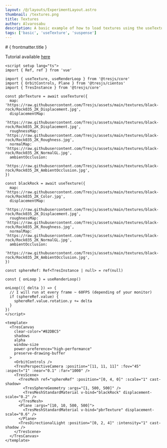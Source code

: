 ```yaml
---
layout: /@/layouts/ExperimentLayout.astro
thumbnail: /textures.png
title: Textures
author: Alvarosabu
description: A basic example of how to load textures using the useTexture composables and suspense
tags: ['basic', 'useTexture', 'suspense']
---
```



<Textures client:only />

<TheInfo >
# { frontmatter.title }

Tutorial available [here](https://tresjs.org/examples/load-textures.html)

```vue
<script setup lang="ts">
import { Ref, ref } from 'vue'

import { useTexture, useRenderLoop } from '@tresjs/core'
import { OrbitControls, Plane } from '@tresjs/cientos'
import { TresInstance } from '@tresjs/core'

const pbrTexture = await useTexture({
  map: 'https://raw.githubusercontent.com/Tresjs/assets/main/textures/black-rock/Rock035_2K_Displacement.jpg',
  displacementMap:
    'https://raw.githubusercontent.com/Tresjs/assets/main/textures/black-rock/Rock035_2K_Displacement.jpg',
  roughnessMap: 'https://raw.githubusercontent.com/Tresjs/assets/main/textures/black-rock/Rock035_2K_Roughness.jpg',
  normalMap: 'https://raw.githubusercontent.com/Tresjs/assets/main/textures/black-rock/Rock035_2K_NormalGL.jpg',
  ambientOcclusion:
    'https://raw.githubusercontent.com/Tresjs/assets/main/textures/black-rock/Rock035_2K_AmbientOcclusion.jpg',
})

const blackRock = await useTexture({
  map: 'https://raw.githubusercontent.com/Tresjs/assets/main/textures/black-rock/Rock035_2K_Color.jpg',
  displacementMap:
    'https://raw.githubusercontent.com/Tresjs/assets/main/textures/black-rock/Rock035_2K_Displacement.jpg',
  roughnessMap: 'https://raw.githubusercontent.com/Tresjs/assets/main/textures/black-rock/Rock035_2K_Roughness.jpg',
  normalMap: 'https://raw.githubusercontent.com/Tresjs/assets/main/textures/black-rock/Rock035_2K_NormalGL.jpg',
  ambientOcclusion:
    'https://raw.githubusercontent.com/Tresjs/assets/main/textures/black-rock/Rock035_2K_AmbientOcclusion.jpg',
})

const sphereRef: Ref<TresInstance | null> = ref(null)

const { onLoop } = useRenderLoop()

onLoop(({ delta }) => {
  // I will run at every frame ~ 60FPS (depending of your monitor)
  if (sphereRef.value) {
    sphereRef.value.rotation.y += delta
  }
})
</script>

<template>
  <TresCanvas
    clear-color="#82DBC5"
    shadows
    alpha
    window-size
    power-preference="high-performance"
    preserve-drawing-buffer
  >
    <OrbitControls />
    <TresPerspectiveCamera :position="[11, 11, 11]" :fov="45" :aspect="1" :near="0.1" :far="1000" />
    <TresScene>
      <TresMesh ref="sphereRef" :position="[0, 4, 0]" :scale="1" cast-shadow>
        <TresSphereGeometry :args="[1, 500, 500]" />
        <TresMeshStandardMaterial v-bind="blackRock" displacement-scale="0.2" />
      </TresMesh>
      <Plane :args="[10, 10, 500, 500]">
        <TresMeshStandardMaterial v-bind="pbrTexture" displacement-scale="0.6" />
      </Plane>
      <TresDirectionalLight :position="[0, 2, 4]" :intensity="1" cast-shadow />
    </TresScene>
  </TresCanvas>
</template>
```

</TheInfo>
